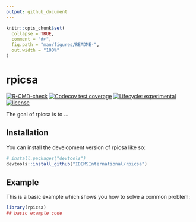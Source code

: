 ```yaml
---
output: github_document
---
```


<!-- README.md is generated from README.Rmd. Please edit that file -->

```r
knitr::opts_chunk$set(
  collapse = TRUE,
  comment = "#>",
  fig.path = "man/figures/README-",
  out.width = "100%"
)
```

# rpicsa

<!-- badges: start -->
[![R-CMD-check](https://github.com/IDEMSInternational/rpicsa/workflows/R-CMD-check/badge.svg)](https://github.com/IDEMSInternational/rpicsa/actions)
[![Codecov test coverage](https://codecov.io/gh/IDEMSInternational/rpicsa/branch/main/graph/badge.svg)](https://app.codecov.io/gh/IDEMSInternational/rpicsa?branch=main)
[![Lifecycle: experimental](https://img.shields.io/badge/lifecycle-experimental-orange.svg)](https://lifecycle.r-lib.org/articles/stages.html#experimental)
[![license](https://img.shields.io/badge/license-LGPL%20(%3E=%203)-lightgrey.svg)](https://www.gnu.org/licenses/lgpl-3.0.en.html)
<!-- badges: end -->

The goal of rpicsa is to ...

## Installation

You can install the development version of rpicsa like so:

```r
# install.packages("devtools")
devtools::install_github("IDEMSInternational/rpicsa")
```

## Example

This is a basic example which shows you how to solve a common problem:

```r
library(rpicsa)
## basic example code
```
